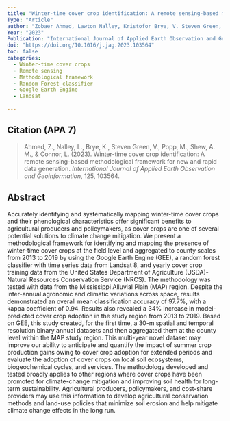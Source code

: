 ```yaml
---
title: "Winter-time cover crop identification: A remote sensing-based methodological framework for new and rapid data generation"
Type: "Article"
author: "Zobaer Ahmed, Lawton Nalley, Kristofor Brye, V. Steven Green, Michael Popp, Aaron M. Shew, Lawson Connor"
Year: "2023"
Publication: "International Journal of Applied Earth Observation and Geoinformation"
doi: "https://doi.org/10.1016/j.jag.2023.103564"
toc: false
categories:
  - Winter-time cover crops
  - Remote sensing
  - Methodological framework
  - Random Forest classifier
  - Google Earth Engine
  - Landsat
  
---
```


## Citation (APA 7)

> Ahmed, Z., Nalley, L., Brye, K., Steven Green, V., Popp, M., Shew, A. M., & Connor, L. (2023). Winter-time cover crop identification: A remote sensing-based methodological framework for new and rapid data generation. *International Journal of Applied Earth Observation and Geoinformation*, 125, 103564.

## Abstract

Accurately identifying and systematically mapping winter-time cover crops and their phenological characteristics offer significant benefits to agricultural producers and policymakers, as cover crops are one of several potential solutions to climate change mitigation. We present a methodological framework for identifying and mapping the presence of winter-time cover crops at the field level and aggregated to county scales from 2013 to 2019 by using the Google Earth Engine (GEE), a random forest classifier with time series data from Landsat 8, and yearly cover crop training data from the United States Department of Agriculture (USDA)-Natural Resources Conservation Service (NRCS). The methodology was tested with data from the Mississippi Alluvial Plain (MAP) region. Despite the inter-annual agronomic and climatic variations across space, results demonstrated an overall mean classification accuracy of 97.7%, with a kappa coefficient of 0.94. Results also revealed a 34% increase in model-predicted cover crop adoption in the study region from 2013 to 2019. Based on GEE, this study created, for the first time, a 30-m spatial and temporal resolution binary annual datasets and then aggregated them at the county level within the MAP study region. This multi-year novel dataset may improve our ability to anticipate and quantify the impact of summer crop production gains owing to cover crop adoption for extended periods and evaluate the adoption of cover crops on local soil ecosystems, biogeochemical cycles, and services. The methodology developed and tested broadly applies to other regions where cover crops have been promoted for climate-change mitigation and improving soil health for long-term sustainability. Agricultural producers, policymakers, and cost-share providers may use this information to develop agricultural conservation methods and land-use policies that minimize soil erosion and help mitigate climate change effects in the long run.